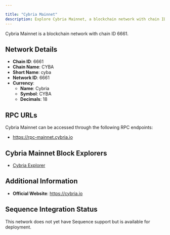 ```yaml
---

title: "Cybria Mainnet"
description: Explore Cybria Mainnet, a blockchain network with chain ID 6661. Learn about its native currency, Cybria, and how to interact with the network.
---
```




Cybria Mainnet is a blockchain network with chain ID 6661.

## Network Details

- **Chain ID**: 6661
- **Chain Name**: CYBA
- **Short Name**: cyba
- **Network ID**: 6661
- **Currency**: 
  - **Name**: Cybria
  - **Symbol**: CYBA
  - **Decimals**: 18

## RPC URLs

Cybria Mainnet can be accessed through the following RPC endpoints:

- https://rpc-mainnet.cybria.io

## Cybria Mainnet Block Explorers

- [Cybria Explorer](https://cybascan.io)

## Additional Information

- **Official Website**: https://cybria.io

## Sequence Integration Status

This network does not yet have Sequence support but is available for deployment.
